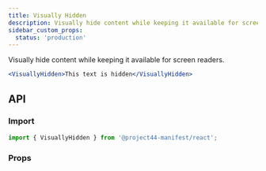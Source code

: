 ```yaml
---
title: Visually Hidden
description: Visually hide content while keeping it available for screen readers.
sidebar_custom_props:
  status: 'production'
---
```


Visually hide content while keeping it available for screen readers.

```jsx live
<VisuallyHidden>This text is hidden</VisuallyHidden>
```

## API

### Import

```js
import { VisuallyHidden } from '@project44-manifest/react';
```

### Props

<PropsTable component="VisuallyHidden" />
